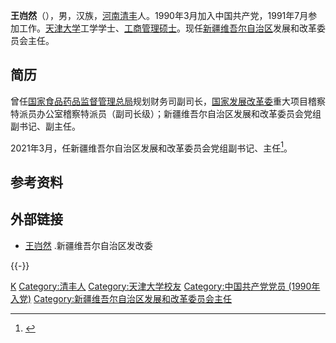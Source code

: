 '''王岿然'''（{{bd|1969年|6月||catIdx=Wang王}}），男，汉族，[[河南|河南]][[清丰|清丰]]人。1990年3月加入中国共产党，1991年7月参加工作。[[天津大学|天津大学]]工学学士、[[工商管理硕士|工商管理硕士]]。现任[[新疆维吾尔自治区|新疆维吾尔自治区]]发展和改革委员会主任。
 
== 简历 ==
曾任[[国家食品药品监督管理总局|国家食品药品监督管理总局]]规划财务司副司长，[[国家发展改革委|国家发展改革委]]重大项目稽察特派员办公室稽察特派员（副司长级）；新疆维吾尔自治区发展和改革委员会党组副书记、副主任。

2021年3月，任新疆维吾尔自治区发展和改革委员会党组副书记、主任<ref>{{Cite web|title=王岿然任新疆维吾尔自治区发改委主任 许斌不再担任(简历)|url=http://district.ce.cn/newarea/sddy/202103/31/t20210331_36428195.shtml|accessdate=2021-04-01|work=中国经济网}}</ref>。
 
== 参考资料 ==
{{reflist}}
 
== 外部链接 ==
*[http://xjdrc.xinjiang.gov.cn/xjdrc/c100205/202001/871de4c76b424768b0a6bd09f2300d68.shtml 王岿然] {{Wayback|url=http://xjdrc.xinjiang.gov.cn/xjdrc/c100205/202001/871de4c76b424768b0a6bd09f2300d68.shtml |date=20210122212822 }}.新疆维吾尔自治区发改委

{{-}} 
{{start box}}
{{s-gov|prc}}
{{s-before|[[许斌_(1960年)|许斌]]}}
{{s-title|[[新疆维吾尔自治区发展和改革委员会|新疆维吾尔自治区发展和改革委员会]]主任|2021年3月－}}
{{s-inc}}
{{end box}}
 
{{DEFAULTSORT:Wang王}}
[[Category:王姓|K]]
[[Category:清丰人|Category:清丰人]]
[[Category:天津大学校友|Category:天津大学校友]]
[[Category:中国共产党党员_(1990年入党)|Category:中国共产党党员 (1990年入党)]]
[[Category:新疆维吾尔自治区发展和改革委员会主任|Category:新疆维吾尔自治区发展和改革委员会主任]]